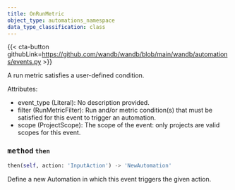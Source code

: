---
title: OnRunMetric
object_type: automations_namespace
data_type_classification: class
---

{{< cta-button githubLink=https://github.com/wandb/wandb/blob/main/wandb/automations/events.py >}}



A run metric satisfies a user-defined condition.

Attributes:
- event_type (Literal): No description provided.
- filter (RunMetricFilter): Run and/or metric condition(s) that must be satisfied for this event to trigger an automation.
- scope (ProjectScope): The scope of the event: only projects are valid scopes for this event.

### <kbd>method</kbd> `then`
```python
then(self, action: 'InputAction') -> 'NewAutomation'
```
Define a new Automation in which this event triggers the given action.